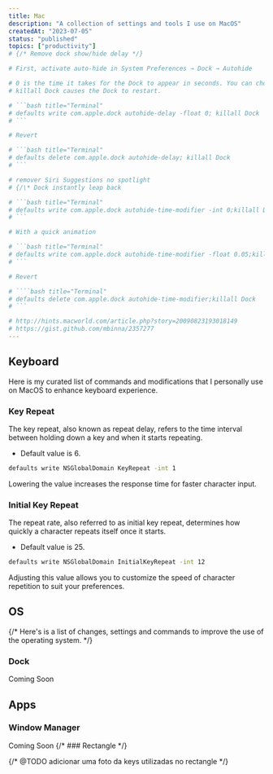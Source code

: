 ```yaml
---
title: Mac
description: "A collection of settings and tools I use on MacOS"
createdAt: "2023-07-05"
status: "published"
topics: ["productivity"]
# {/* Remove dock show/hide delay */}

# First, activate auto-hide in System Preferences → Dock → Autohide

# 0 is the time it takes for the Dock to appear in seconds. You can choose floats and integers e.g. 2, 0.5,...
# killall Dock causes the Dock to restart.

# ```bash title="Terminal"
# defaults write com.apple.dock autohide-delay -float 0; killall Dock
# ```

# Revert

# ```bash title="Terminal"
# defaults delete com.apple.dock autohide-delay; killall Dock
# ```

# remover Siri Suggestions no spotlight
# {/\* Dock instantly leap back

# ```bash title="Terminal"
# defaults write com.apple.dock autohide-time-modifier -int 0;killall Dock
# ```

# With a quick animation

# ```bash title="Terminal"
# defaults write com.apple.dock autohide-time-modifier -float 0.05;killall Dock
# ```

# Revert

# ````bash title="Terminal"
# defaults delete com.apple.dock autohide-time-modifier;killall Dock
# ```

# http://hints.macworld.com/article.php?story=20090823193018149
# https://gist.github.com/mbinna/2357277
---
```


## Keyboard

Here is my curated list of commands and modifications that I personally use on MacOS to enhance keyboard experience.

### Key Repeat

The key repeat, also known as repeat delay, refers to the time interval between holding down a key and when it starts repeating.

- Default value is 6.

```bash title="Terminal"
defaults write NSGlobalDomain KeyRepeat -int 1
```

Lowering the value increases the response time for faster character input.

### Initial Key Repeat

The repeat rate, also referred to as initial key repeat, determines how quickly a character repeats itself once it starts.

- Default value is 25.

```bash title="Terminal"
defaults write NSGlobalDomain InitialKeyRepeat -int 12
```

Adjusting this value allows you to customize the speed of character repetition to suit your preferences.

## OS

{/* Here's is a list of changes, settings and commands to improve the use of the operating system. */}

### Dock

Coming Soon

## Apps

### Window Manager

Coming Soon
{/* ### Rectangle */}

{/* @TODO adicionar uma foto da keys utilizadas no rectangle */}
